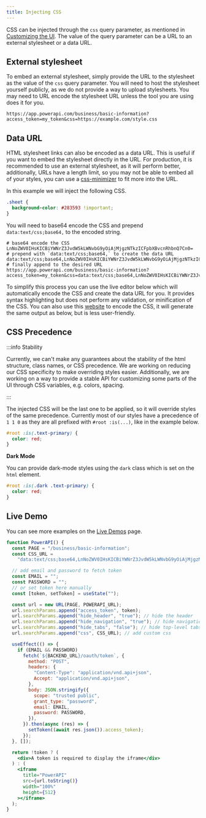 ```yaml
---
title: Injecting CSS
---
```



CSS can be injected through the `css` query parameter, as mentioned in [Customizing the UI](./02-customization.md). The value of the query parameter can be a URL to an external stylesheet or a data URL.

## External stylesheet

To embed an external stylesheet, simply provide the URL to the stylesheet as the value of the `css` query parameter. You will need to host the stylesheet yourself publicly, as we do not provide a way to upload stylesheets. You may need to URL encode the stylesheet URL unless the tool you are using does it for you.

```url title="Injecting an external stylesheet" className=wrap
https://app.powerapi.com/business/basic-information?access_token=my_token&css=https://example.com/style.css
```

## Data URL

HTML stylesheet links can also be encoded as a data URL. This is useful if you want to embed the stylesheet directly in the URL. For production, it is recommended to use an external stylesheet, as it will perform better, additionally, URLs have a length limit, so you may not be able to embed all of your styles, you can use a [css-minimizer](https://lightningcss.dev) to fit more into the URL.

In this example we will inject the following CSS.

```css
.sheet {
  background-color: #283593 !important;
}
```

You will need to base64 encode the CSS and prepend `data:text/css;base64,` to the encoded string.

```url title="Creating a data URL" className=wrap
# base64 encode the CSS
LnNoZWV0IHsKICBiYWNrZ3JvdW5kLWNvbG9yOiAjMjgzNTkzICFpbXBvcnRhbnQ7Cn0=
# prepend with `data:text/css;base64,` to create the data URL
data:text/css;base64,LnNoZWV0IHsKICBiYWNrZ3JvdW5kLWNvbG9yOiAjMjgzNTkzICFpbXBvcnRhbnQ7Cn0=
# finally append to the desired URL
https://app.powerapi.com/business/basic-information?access_token=my_token&css=data:text/css;base64,LnNoZWV0IHsKICBiYWNrZ3JvdW5kLWNvbG9yOiAjMjgzNTkzICFpbXBvcnRhbnQ7Cn0=
```

To simplify this process you can use the live editor below which will automatically encode the CSS and create the data URL for you. It provides syntax highlighting but does not perform any validation, or minification of the CSS. You can also use this [website](https://base64.guru/converter/encode/css) to encode the CSS, it will generate the same output as below, but is less user-friendly.

<ConvertCSS />

## CSS Precedence

:::info Stability

Currently, we can't make any guarantees about the stability of the html structure, class names, or CSS precedence. We are working on reducing our CSS specificity to make overriding styles easier. Additionally, we are working on a way to provide a stable API for customizing some parts of the UI through CSS variables, e.g. colors, spacing.

:::

The injected CSS will be the last one to be applied, so it will override styles of the same precedence. Currently most of our styles have a precedence of `1 1 0` as they are all prefixed with `#root :is(...)`, like in the example below.

```css
#root :is(.text-primary) {
  color: red;
}
```

**Dark Mode**

You can provide dark-mode styles using the `dark` class which is set on the `html` element.

```css
#root :is(.dark .text-primary) {
  color: red;
}
```

## Live Demo

You can see more examples on the [Live Demos](./04-live-demos.md) page.

```jsx live
function PowerAPI() {
  const PAGE = "/business/basic-information";
  const CSS_URL =
    "data:text/css;base64,LnNoZWV0IHsKICBiYWNrZ3JvdW5kLWNvbG9yOiAjMjgzNTkzICFpbXBvcnRhbnQ7Cn0=";

  // add email and password to fetch token
  const EMAIL = "";
  const PASSWORD = "";
  // or set token here manually
  const [token, setToken] = useState("");

  const url = new URL(PAGE, POWERAPI_URL);
  url.searchParams.append("access_token", token);
  url.searchParams.append("hide_header", "true"); // hide the header
  url.searchParams.append("hide_navigation", "true"); // hide navigation
  url.searchParams.append("hide_tabs", "false"); // hide top-level tabs
  url.searchParams.append("css", CSS_URL); // add custom css

  useEffect(() => {
    if (EMAIL && PASSWORD)
      fetch(`${BACKEND_URL}/oauth/token`, {
        method: "POST",
        headers: {
          "Content-Type": "application/vnd.api+json",
          Accept: "application/vnd.api+json",
        },
        body: JSON.stringify({
          scope: "trusted public",
          grant_type: "password",
          email: EMAIL,
          password: PASSWORD,
        }),
      }).then(async (res) => {
        setToken((await res.json()).access_token);
      });
  }, []);

  return !token ? (
    <div>A token is required to display the iframe</div>
  ) : (
    <iframe
      title="PowerAPI"
      src={url.toString()}
      width="100%"
      height={512}
    ></iframe>
  );
}
```

